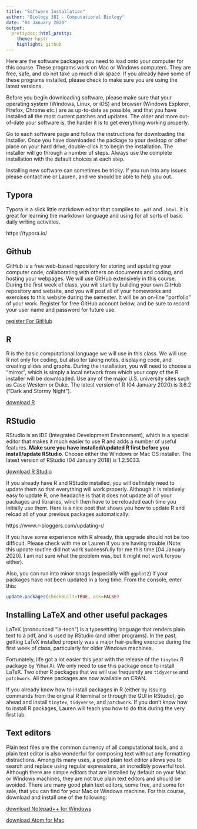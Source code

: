 ```yaml
---
title: "Software Installation"
author: "Biology 381 - Computational Biology"
date: "04 January 2020"
output:
  prettydoc::html_pretty:
    theme: hpstr
    highlight: github
---
```

Here are the software packages you need to load onto your computer for this course. These programs work on Mac or Windows computers. They are free, safe, and do not take up much disk space. If you already have some of these programs installed, please check to make sure you are using the latest versions.

Before you begin downloading software, please make sure that your operating system (Windows, Linux, or iOS) and browser (Windows Explorer, Firefox, Chrome etc.) are as up-to-date as possible, and that you have installed all the most current patches and updates. The older and more out-of-date your software is, the harder it is to get everything working properly.

Go to each software page and follow the instructions for downloading the installer. Once you have downloaded the package to your desktop or other place on your hard drive, double-click it to begin the installation. The installer will go through a number of steps. Always use the complete installation with the default choices at each step. 

Installing new software can sometimes be tricky. If you run into any issues please contact me or Lauren, and we should be able to help you out.

## Typora

Typora is a slick little markdown editor that compiles to `.pdf` and `.html`. It is great for learning the markdown language and using for all sorts of basic daily writing activities. 

https://typora.io/

## Github

GitHub is a free web-based repository for storing and updating your computer code, collaborating with others on documents and coding, and hosting your webpages. We will use GitHub extensively in this course. During the first week of class, you will start by building your own GitHub repository and website, and you will post all of your homeworks and exercises to this website during the semester. It will be an on-line "portfolio" of your work. Register for free GitHub account below, and be sure to record your user name and password for future use.

[register For GitHub](https://github.com/)

## R
R is the basic computational language we will use in this class. We will use R not only for coding, but also for taking notes, displaying code, and creating slides and graphs. During the installation, you will need to choose a "mirror", which is simply a local network from which your copy of the R installer will be downloaded. Use any of the major U.S. university sites such as Case Western or Duke. The latest version of R (04 January 2020) is 3.6.2 ("Dark and Stormy Night").   

[download R](https://www.r-project.org/)

## RStudio
RStudio is an IDE (Integrated Development Environment), which is a special editor that makes it much easier to use R and adds a number of useful features. **Make sure you have installed/updated R first before you install/update RStudio**. Choose either the Windows or Mac OS installer. The latest version of RStudio (04 January 2018) is 1.2.5033.



[download R Studio](https://www.rstudio.com/products/rstudio/download/)

If you already have R and RStudio installed, you will definitely need to update them so that everything will work properly. Although it is relatively easy to update R, one headache is that it does not update all of your packages and libraries, which then have to be reloaded each time you initially use them. Here is a nice post that shows you how to update R and reload all of your previous packages automatically:

https://www.r-bloggers.com/updating-r/

If you have some experience with R already, this upgrade should not be too difficult. Please check with me or Lauren if you are having trouble (Note: this update routine did not work successfully for me this time [04 January 2020]. I am not sure what the problem was, but it might not work foryou either).

Also, you can run into minor snags (especially with `ggplot2`) if your packages have not been updated in a long time. From the console, enter this:

```r
update.packages(checkBuilt=TRUE, ask=FALSE)
```

## Installing LaTeX and other useful packages
LaTeX (pronounced "la-tech") is a typesetting language that renders plain text to a pdf, and is used by RStudio (and other programs). In the past, getting LaTeX installed properly was a major hair-pulling exercise during the first week of class, particularly for older Windows machines.

Fortunately, life got a lot easier this year with the release of the `tinytex` R package by Yihui Xi. We only need to use this package once to install LaTeX. Two other R packages that we will use frequently are `tidyverse` and `patchwork`. All three packages are now available on CRAN.

If you already know how to install packages in R (either by issuing commands from the original R terminal or through the GUI in RStudio), go ahead and install `tinytex`, `tidyverse`, and `patchwork`. If you don't know how to install R packages, Lauren will teach you how to do this during the very first lab.

## Text editors
Plain text files are the common currency of all computational tools, and a plain text editor is also wonderful for composing text without any formatting distractions. Among its many uses, a good plain text editor allows you to search and replace using regular expressions, an incredibly powerful tool. Although there are simple editors that are installed by default on your Mac or Windows machines, they are not true plain text editors and should be avoided. There are many good plain text editors, some free, and some for sale, that you can find for your Mac or Windows machine. For this course, download and install one of the following: 


[download Notepad++ for Windows](https://notepad-plus-plus.org/)


[download Atom for Mac](https://atom.io/)
